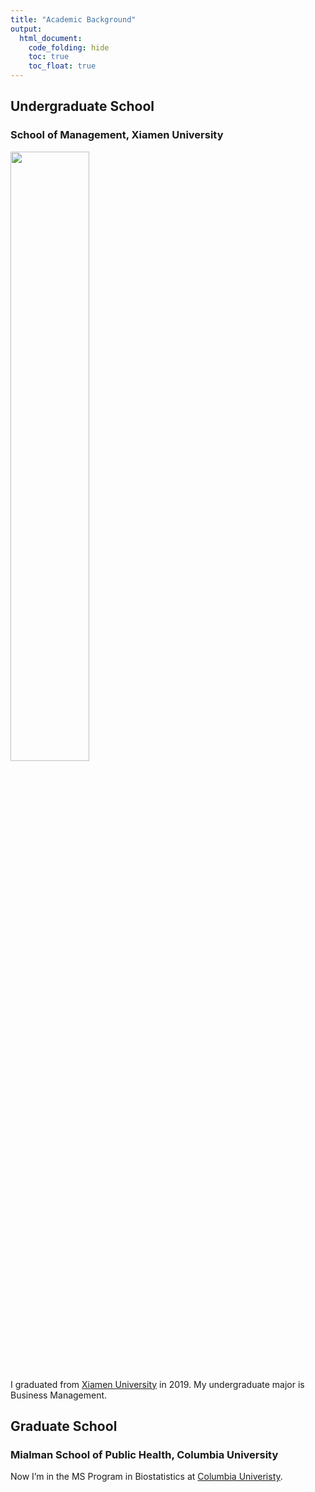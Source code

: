 ```yaml
---
title: "Academic Background"
output:
  html_document:
    code_folding: hide
    toc: true
    toc_float: true
---
```


## Undergraduate School

### School of Management, Xiamen University

<img src="pics/xmu.jpg" style="width:50%;length:50%">

I graduated from [Xiamen University](https://en.xmu.edu.cn/) in 2019. My undergraduate major is Business Management.


## Graduate School

### Mialman School of Public Health, Columbia University

Now I'm in the MS Program in Biostatistics at [Columbia Univeristy](https://www.columbia.edu/).

